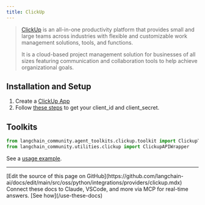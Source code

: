 ```yaml
---
title: ClickUp
---
```


>[ClickUp](https://clickup.com/) is an all-in-one productivity platform that provides small and large teams across industries with flexible and customizable work management solutions, tools, and functions.
>
>It is a cloud-based project management solution for businesses of all sizes featuring communication and collaboration tools to help achieve organizational goals.

## Installation and Setup

1. Create a [ClickUp App](https://help.clickup.com/hc/en-us/articles/6303422883095-Create-your-own-app-with-the-ClickUp-API)
2. Follow [these steps](https://clickup.com/api/developer-portal/authentication/) to get your client_id and client_secret.

## Toolkits

```python
from langchain_community.agent_toolkits.clickup.toolkit import ClickupToolkit
from langchain_community.utilities.clickup import ClickupAPIWrapper
```

See a [usage example](/oss/python/integrations/tools/clickup).

---

<Callout icon="pen-to-square" iconType="regular">
    [Edit the source of this page on GitHub](https://github.com/langchain-ai/docs/edit/main/src/oss/python/integrations/providers/clickup.mdx)
</Callout>
<Tip icon="terminal" iconType="regular">
    Connect these docs to Claude, VSCode, and more via MCP for    real-time answers. [See how](/use-these-docs)
</Tip>
